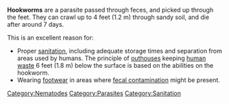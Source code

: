 '''Hookworms''' are a parasite passed through feces, and picked up through the feet. They can crawl up to 4 feet (1.2 m) through sandy soil, and die after around 7 days.

This is an excellent reason for:
* Proper [[sanitation]], including adequate storage times and separation from areas used by humans. The principle of [[outhouses]] keeping [[human waste]] 6 feet (1.8 m) below the surface is based on the abilities on the hookworm.
* Wearing [[footwear]] in areas where [[fecal contamination]] might be present.

{{stub}}

[[Category:Nematodes]]
[[Category:Parasites]]
[[Category:Sanitation]]